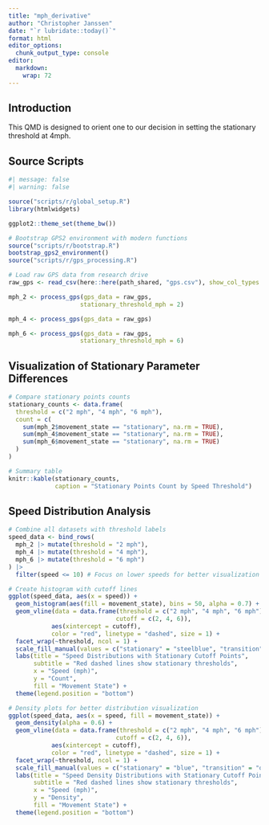 ```yaml
---
title: "mph_derivative"
author: "Christopher Janssen"
date: "`r lubridate::today()`"
format: html
editor_options:
  chunk_output_type: console
editor:
  markdown:
    wrap: 72
---
```


## Introduction

This QMD is designed to orient one to our decision in setting the
stationary threshold at 4mph.

## Source Scripts

```r
#| message: false
#| warning: false

source("scripts/r/global_setup.R")
library(htmlwidgets)

ggplot2::theme_set(theme_bw()) 

# Bootstrap GPS2 environment with modern functions
source("scripts/r/bootstrap.R")
bootstrap_gps2_environment()
source("scripts/r/gps_processing.R")
```

```r
# Load raw GPS data from research drive
raw_gps <- read_csv(here::here(path_shared, "gps.csv"), show_col_types = FALSE)
```

```r
mph_2 <- process_gps(gps_data = raw_gps,
                    stationary_threshold_mph = 2)

mph_4 <- process_gps(gps_data = raw_gps)

mph_6 <- process_gps(gps_data = raw_gps,
                    stationary_threshold_mph = 6)
```

## Visualization of Stationary Parameter Differences

```r
# Compare stationary points counts
stationary_counts <- data.frame(
  threshold = c("2 mph", "4 mph", "6 mph"),
  count = c(
    sum(mph_2$movement_state == "stationary", na.rm = TRUE),
    sum(mph_4$movement_state == "stationary", na.rm = TRUE), 
    sum(mph_6$movement_state == "stationary", na.rm = TRUE)
  )
)

# Summary table
knitr::kable(stationary_counts, 
             caption = "Stationary Points Count by Speed Threshold")
```

## Speed Distribution Analysis

```r
# Combine all datasets with threshold labels
speed_data <- bind_rows(
  mph_2 |> mutate(threshold = "2 mph"),
  mph_4 |> mutate(threshold = "4 mph"), 
  mph_6 |> mutate(threshold = "6 mph")
) |>
  filter(speed <= 10) # Focus on lower speeds for better visualization

# Create histogram with cutoff lines
ggplot(speed_data, aes(x = speed)) +
  geom_histogram(aes(fill = movement_state), bins = 50, alpha = 0.7) +
  geom_vline(data = data.frame(threshold = c("2 mph", "4 mph", "6 mph"), 
                              cutoff = c(2, 4, 6)),
            aes(xintercept = cutoff), 
            color = "red", linetype = "dashed", size = 1) +
  facet_wrap(~threshold, ncol = 1) +
  scale_fill_manual(values = c("stationary" = "steelblue", "transition" = "orange")) +
  labs(title = "Speed Distributions with Stationary Cutoff Points",
       subtitle = "Red dashed lines show stationary thresholds",
       x = "Speed (mph)",
       y = "Count",
       fill = "Movement State") +
  theme(legend.position = "bottom")
```

```r
# Density plots for better distribution visualization
ggplot(speed_data, aes(x = speed, fill = movement_state)) +
  geom_density(alpha = 0.6) +
  geom_vline(data = data.frame(threshold = c("2 mph", "4 mph", "6 mph"), 
                              cutoff = c(2, 4, 6)),
            aes(xintercept = cutoff), 
            color = "red", linetype = "dashed", size = 1) +
  facet_wrap(~threshold, ncol = 1) +
  scale_fill_manual(values = c("stationary" = "blue", "transition" = "orange")) +
  labs(title = "Speed Density Distributions with Stationary Cutoff Points",
       subtitle = "Red dashed lines show stationary thresholds",
       x = "Speed (mph)",
       y = "Density",
       fill = "Movement State") +
  theme(legend.position = "bottom")
```


